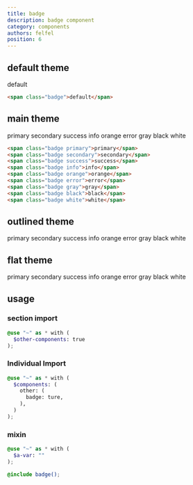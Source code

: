 ```yaml
---
title: badge
description: badge component
category: components
authors: felfel
position: 6
---
```


## default theme

<BrowserBlock padding>
  <span class="badge">default</span>
</BrowserBlock>

```html
<span class="badge">default</span>
```

## main theme

<BrowserBlock padding>
  <div class="row gap-4">

<span class="badge primary">primary</span>
<span class="badge secondary">secondary</span>
<span class="badge success">success</span>
<span class="badge info">info</span>
<span class="badge orange">orange</span>
<span class="badge error">error</span>
<span class="badge gray">gray</span>
<span class="badge black">black</span>
<span class="badge white">white</span>
</div>
</BrowserBlock>

```html
<span class="badge primary">primary</span>
<span class="badge secondary">secondary</span>
<span class="badge success">success</span>
<span class="badge info">info</span>
<span class="badge orange">orange</span>
<span class="badge error">error</span>
<span class="badge gray">gray</span>
<span class="badge black">black</span>
<span class="badge white">white</span>
```

## outlined theme

<BrowserBlock padding>
  <div class="row gap-4">
<span class="badge outlined primary">primary</span>
<span class="badge outlined secondary">secondary</span>
<span class="badge outlined success">success</span>
<span class="badge outlined info">info</span>
<span class="badge outlined orange">orange</span>
<span class="badge outlined error">error</span>
<span class="badge outlined gray">gray</span>
<span class="badge outlined black">black</span>
<span class="badge outlined white">white</span>

</div>
</BrowserBlock>

## flat theme

<BrowserBlock padding>
  <div class="row gap-4">
<span class="badge primary-flat">primary</span>
<span class="badge secondary-flat">secondary</span>
<span class="badge success-flat">success</span>
<span class="badge info-flat">info</span>
<span class="badge orange-flat">orange</span>
<span class="badge error-flat">error</span>
<span class="badge gray-flat">gray</span>
<span class="badge black-flat">black</span>
<span class="badge white-flat">white</span>

</div>
</BrowserBlock>

## usage

### section import

```scss
@use "~" as * with (
  $other-components: true
);
```

### Individual Import

```scss
@use "~" as * with (
  $components: (
    other: (
      badge: ture,
    ),
  )
);
```

### mixin

```scss
@use "~" as * with (
  $a-var: ""
);

@include badge();
```
